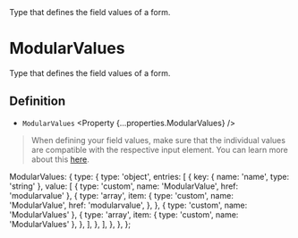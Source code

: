 
<Title>ModularValues</Title>
<Description>Type that defines the field values of a form.</Description>

# ModularValues

Type that defines the field values of a form.

## Definition

- `ModularValues` <Property {...properties.ModularValues} />

> When defining your field values, make sure that the individual values are compatible with the respective input element. You can learn more about this <A href="/guides/special-inputs">here</A>.

  ModularValues: {
    type: {
      type: 'object',
      entries: [
        {
          key: { name: 'name', type: 'string' },
          value: [
            { type: 'custom', name: 'ModularValue', href: 'modularvalue' },
            {
              type: 'array',
              item: {
                type: 'custom',
                name: 'ModularValue',
                href: 'modularvalue',
              },
            },
            { type: 'custom', name: 'ModularValues' },
            {
              type: 'array',
              item: { type: 'custom', name: 'ModularValues' },
            },
          ],
        },
      ],
    },
  },
};
